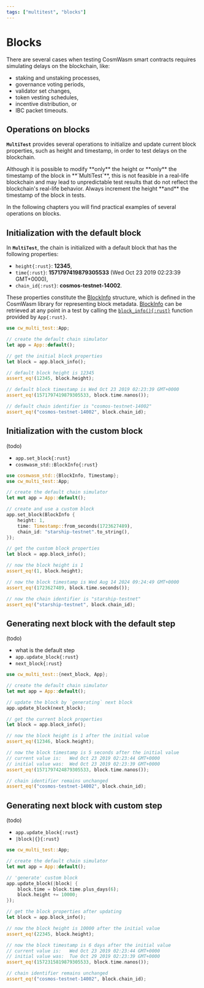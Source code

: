 ```yaml
---
tags: ["multitest", "blocks"]
---
```



[BlockInfo]: https://docs.rs/cosmwasm-std/latest/cosmwasm_std/struct.BlockInfo.html
[block_info]: https://docs.rs/cw-multi-test/latest/cw_multi_test/struct.App.html#method.block_info

# Blocks

There are several cases when testing CosmWasm smart contracts requires simulating delays on the
blockchain, like:

- staking and unstaking processes,
- governance voting periods,
- validator set changes,
- token vesting schedules,
- incentive distribution, or
- IBC packet timeouts.

## Operations on blocks

**`MultiTest`** provides several operations to initialize and update current block properties, such
as height and timestamp, in order to test delays on the blockchain.

<Callout emoji="🚨">
  Although it is possible to modify **only** the height or **only** the timestamp of the block in
  **`MultiTest`**, this is not feasible in a real-life blockchain and may lead to unpredictable test
  results that do not reflect the blockchain's real-life behavior.
</Callout>

<Callout type="info" emoji="☉">
  Always increment the height **and** the timestamp of the block in tests.
</Callout>

In the following chapters you will find practical examples of several operations on blocks.

## Initialization with the default block

In **`MultiTest`**, the chain is initialized with a default block that has the following properties:

- `height{:rust}`: **12345**,
- `time{:rust}`: **1571797419879305533** (Wed Oct 23 2019 02:23:39 GMT+0000),
- `chain_id{:rust}`: **cosmos-testnet-14002**.

These properties constitute the [BlockInfo] structure, which is defined in the CosmWasm library for
representing block metadata. [BlockInfo] can be retrieved at any point in a test by calling the
[`block_info(){:rust}`][block_info] function provided by `App{:rust}`.

```rust {4, 7} showLineNumbers copy /block_info/ /assert_eq!(12345/ /assert_eq!(1571797419879305533/ /assert_eq!("cosmos-testnet-14002"/
use cw_multi_test::App;

// create the default chain simulator
let app = App::default();

// get the initial block properties
let block = app.block_info();

// default block height is 12345
assert_eq!(12345, block.height);

// default block timestamp is Wed Oct 23 2019 02:23:39 GMT+0000
assert_eq!(1571797419879305533, block.time.nanos());

// default chain identifier is "cosmos-testnet-14002"
assert_eq!("cosmos-testnet-14002", block.chain_id);
```

## Initialization with the custom block

(todo)

- `app.set_block{:rust}`
- `cosmwasm_std::BlockInfo{:rust}`

```rust showLineNumbers {8-12} /set_block/ /BlockInfo/
use cosmwasm_std::{BlockInfo, Timestamp};
use cw_multi_test::App;

// create the default chain simulator
let mut app = App::default();

// create and use a custom block
app.set_block(BlockInfo {
    height: 1,
    time: Timestamp::from_seconds(1723627489),
    chain_id: "starship-testnet".to_string(),
});

// get the custom block properties
let block = app.block_info();

// now the block height is 1
assert_eq!(1, block.height);

// now the block timestamp is Wed Aug 14 2024 09:24:49 GMT+0000
assert_eq!(1723627489, block.time.seconds());

// now the chain identifier is "starship-testnet"
assert_eq!("starship-testnet", block.chain_id);
```

## Generating next block with the default step

(todo)

- what is the default step
- `app.update_block{:rust}`
- `next_block{:rust}`

```rust showLineNumbers {7} /update_block/ /next_block/
use cw_multi_test::{next_block, App};

// create the default chain simulator
let mut app = App::default();

// update the block by `generating` next block
app.update_block(next_block);

// get the current block properties
let block = app.block_info();

// now the block height is 1 after the initial value
assert_eq!(12346, block.height);

// now the block timestamp is 5 seconds after the initial value
// current value is:   Wed Oct 23 2019 02:23:44 GMT+0000
// initial value was:  Wed Oct 23 2019 02:23:39 GMT+0000
assert_eq!(1571797424879305533, block.time.nanos());

// chain identifier remains unchanged
assert_eq!("cosmos-testnet-14002", block.chain_id);
```

## Generating next block with custom step

(todo)

- `app.update_block{:rust}`
- `|block|{}{:rust}`

```rust showLineNumbers {7-10} /update_block/
use cw_multi_test::App;

// create the default chain simulator
let mut app = App::default();

// 'generate' custom block
app.update_block(|block| {
    block.time = block.time.plus_days(6);
    block.height += 10000;
});

// get the block properties after updating
let block = app.block_info();

// now the block height is 10000 after the initial value
assert_eq!(22345, block.height);

// now the block timestamp is 6 days after the initial value
// current value is:   Wed Oct 23 2019 02:23:44 GMT+0000
// initial value was:  Tue Oct 29 2019 02:23:39 GMT+0000
assert_eq!(1572315819879305533, block.time.nanos());

// chain identifier remains unchanged
assert_eq!("cosmos-testnet-14002", block.chain_id);
```
